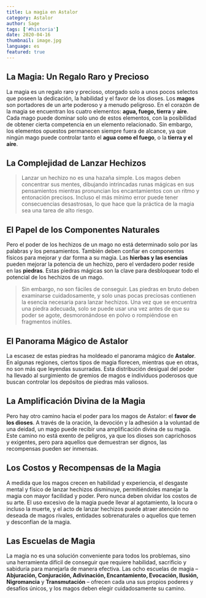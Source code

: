 ```yaml
---
title: La magia en Astalor
category: Astalor
author: Sage
tags: ['#historia']
date: 2020-04-16
thumbnail: image.jpg
language: es
featured: true
---
```


## La Magia: Un Regalo Raro y Precioso

La magia es un regalo raro y precioso, otorgado solo a unos pocos selectos que poseen la dedicación, la habilidad y el favor de los dioses. Los **magos** son portadores de un arte poderoso y a menudo peligroso. En el corazón de la magia se encuentran los cuatro elementos: **agua, fuego, tierra** y **aire**. Cada mago puede dominar solo uno de estos elementos, con la posibilidad de obtener cierta competencia en un elemento relacionado. Sin embargo, los elementos opuestos permanecen siempre fuera de alcance, ya que ningún mago puede controlar tanto el **agua como el fuego**, o la **tierra y el aire**.

## La Complejidad de Lanzar Hechizos

> Lanzar un hechizo no es una hazaña simple. Los magos deben concentrar sus mentes, dibujando intrincadas runas mágicas en sus pensamientos mientras pronuncian los encantamientos con un ritmo y entonación precisos. Incluso el más mínimo error puede tener consecuencias desastrosas, lo que hace que la práctica de la magia sea una tarea de alto riesgo.

## El Papel de los Componentes Naturales

Pero el poder de los hechizos de un mago no está determinado solo por las palabras y los pensamientos. También deben confiar en componentes físicos para mejorar y dar forma a su magia. Las **hierbas y las esencias** pueden mejorar la potencia de un hechizo, pero el verdadero poder reside en las **piedras**. Estas piedras mágicas son la clave para desbloquear todo el potencial de los hechizos de un mago.

> Sin embargo, no son fáciles de conseguir. Las piedras en bruto deben examinarse cuidadosamente, y solo unas pocas preciosas contienen la esencia necesaria para lanzar hechizos. Una vez que se encuentra una piedra adecuada, solo se puede usar una vez antes de que su poder se agote, desmoronándose en polvo o rompiéndose en fragmentos inútiles.

## El Panorama Mágico de Astalor

La escasez de estas piedras ha moldeado el panorama mágico de **Astalor**. En algunas regiones, ciertos tipos de magia florecen, mientras que en otras, no son más que leyendas susurradas. Esta distribución desigual del poder ha llevado al surgimiento de gremios de magos e individuos poderosos que buscan controlar los depósitos de piedras más valiosos.

## La Amplificación Divina de la Magia

Pero hay otro camino hacia el poder para los magos de Astalor: el **favor de los dioses**. A través de la oración, la devoción y la adhesión a la voluntad de una deidad, un mago puede recibir una amplificación divina de su magia. Este camino no está exento de peligros, ya que los dioses son caprichosos y exigentes, pero para aquellos que demuestran ser dignos, las recompensas pueden ser inmensas.

## Los Costos y Recompensas de la Magia

A medida que los magos crecen en habilidad y experiencia, el desgaste mental y físico de lanzar hechizos disminuye, permitiéndoles manejar la magia con mayor facilidad y poder. Pero nunca deben olvidar los costos de su arte. El uso excesivo de la magia puede llevar al agotamiento, la locura o incluso la muerte, y el acto de lanzar hechizos puede atraer atención no deseada de magos rivales, entidades sobrenaturales o aquellos que temen y desconfían de la magia.

## Las Escuelas de Magia

La magia no es una solución conveniente para todos los problemas, sino una herramienta difícil de conseguir que requiere habilidad, sacrificio y sabiduría para manejarla de manera efectiva. Las ocho escuelas de magia – **Abjuración, Conjuración, Adivinación, Encantamiento, Evocación, Ilusión, Nigromancia** y **Transmutación** – ofrecen cada una sus propios poderes y desafíos únicos, y los magos deben elegir cuidadosamente su camino.
